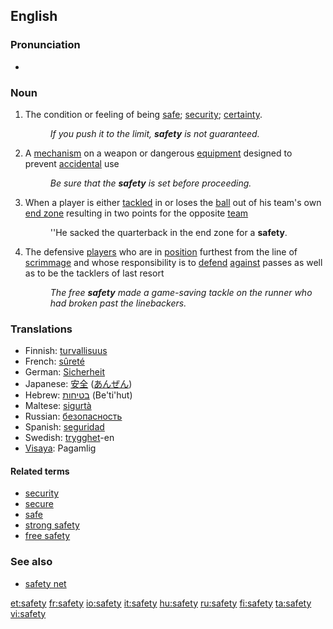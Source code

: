 ==English==

===Pronunciation===
*{{audio|en-us-safety.ogg|Audio (US)}}


===Noun===
{{en-infl-noun|safet|ies|-}}

#The condition or feeling of being [[safe]]; [[security]]; [[certainty]].
#:''If you push it to the limit, '''safety''' is not guaranteed.''
#A [[mechanism]] on a weapon or dangerous [[equipment]] designed to prevent [[accidental]] use
#:''Be sure that the '''safety''' is set before proceeding.''
#{{fb}} When a player is either [[tackled]] in or loses the [[ball]] out of his team's own [[end zone]] resulting in two points for the opposite [[team]]
#:''He sacked the quarterback in the end zone for a '''safety'''.
#{{fb}} The defensive [[players]] who are in [[position]] furthest from the line of [[scrimmage]] and whose responsibility is to [[defend]] [[against]] passes as well as to be the tacklers of last resort 
#:''The free '''safety''' made a game-saving tackle on the runner who had broken past the linebackers.''

===Translations===
*Finnish: [[turvallisuus]]
*French: [[sûreté]] {{f}}
*German: [[Sicherheit]] {{f}}
*Japanese: [[安全]] ([[あんぜん]])
*Hebrew: [[בטיחות]] (Be'ti'hut)
*Maltese: [[sigurtà]]
*Russian: [[безопасность]]
*Spanish: [[seguridad]] {{f}}
*Swedish: [[trygghet]]-en
*[[Visaya]]: Pagamlig

====Related terms====
*[[security]] 
*[[secure]] 
*[[safe]]
*[[strong safety]]
*[[free safety]]

===See also===
*[[safety net]]

[[et:safety]]
[[fr:safety]]
[[io:safety]]
[[it:safety]]
[[hu:safety]]
[[ru:safety]]
[[fi:safety]]
[[ta:safety]]
[[vi:safety]]